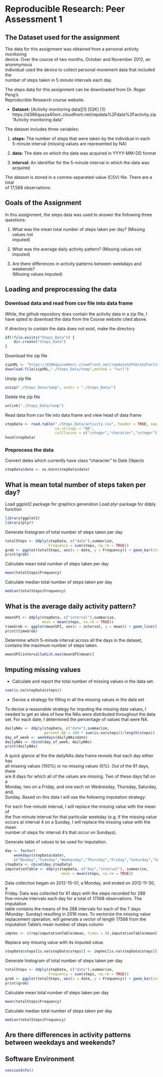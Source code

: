 # Reproducible Research: Peer Assessment 1

## The Dataset used for the assignment

The data for this assignment was obtained from a personal activity monitoring  
device. Over the course of two months, October and November 2012, an anonmymous  
individual used the device to collect personal movement data that included the  
number of steps taken in 5 minute intervals each day. 

The steps data for this assignment can be downloaded from Dr. Roger Peng's   
Reproducible Research course website.

+ **Dataset:** [Activity monitoring data][1] [52K]
[1]: https://d396qusza40orc.cloudfront.net/repdata%2Fdata%2Factivity.zip  
"Activity monitoring data"

The dataset includes three variables:

1. **steps:**  The number of steps that were taken by the individual in each  
5-minute interval (missing values are represented by NA)

2. **data:**  The date on which the data was acquired in YYYY-MM-DD format
    
3. **interval:**  An identifier for the 5-minute interval in which the data was  
acquired

The dataset is stored in a comma-separated-value (CSV) file. There are a total  
of 17,568 observations.

## Goals of the Assignment

In this assignment, the steps data was used to answer the following three  
questions:

1. What was the mean total number of steps taken per day? (Missing values not  
imputed)

2. What was the average daily activity pattern? (Missing values not imputed)

3. Are there differences in activity patterns between weekdays and weekends?  
(Missing values imputed)

## Loading and preprocessing the data

### Download data and read from csv file into data frame

While, the github repository does contain the activity data in a zip file, I  
have opted to download the data from  the Course website cited above.

If directory to contain the data does not exist, make the directory

```r
if(!file.exists("Steps_Data")) {
    dir.create("Steps_Data")
}
```

Download the zip file

```r
zipURL <- "https://d396qusza40orc.cloudfront.net/repdata%2Fdata%2Factivity.zip"
download.file(zipURL,"./Steps_Data/temp",method = "curl")
```

Unzip zip file

```r
unzip("./Steps_Data/temp", exdir = "./Steps_Data/")
```

Delete the zip file

```r
unlink("./Steps_Data/temp")
```

Read data from csv file into data frame and view head of data frame

```r
stepData <- read.table("./Steps_Data/activity.csv", header = TRUE, sep = ",",
                       na.strings = "NA", 
                       colClasses = c("integer","character","integer"))
head(stepData)
```

### Preprocess the data

Convert dates which currently have class "character" to Date Objects

```r
stepData$date <- as.Date(stepData$date)
```

## What is mean total number of steps taken per day?

Load ggplot2 package for graphics generation
Load plyr package for ddply function

```r
library(ggplot2)
library(plyr)
```

Generate histogram of total number of steps taken per day

```r
totalSteps <- ddply(stepData, c("date"),summarize,  
                    Frequency = sum(steps, na.rm = TRUE))
grob <- ggplot(totalSteps, aes(x = date, y = Frequency)) + geom_bar(stat = "identity")
print(grob)
```

Calculate mean total number of steps taken per day

```r
mean(totalSteps$Frequency)
```

Calculate median total number of steps taken per day   

```r
median(totalSteps$Frequency)
```

## What is the average daily activity pattern?
```r
meanSPI <- ddply(stepData, c("interval"),summarise,  
                 mean = mean(steps, na.rm = TRUE))
timeGrob <- ggplot(meanSPI, aes(x = interval, y = mean)) + geom_line() + geom_point()
print(timeGrob)
```

Determine which 5-minute interval across all the days in the dataset, contains
the maximum number of steps taken.

```r
meanSPI$interval[which.max(meanSPI$mean)]
```
## Imputing missing values

* Calculate and report the total number of missing values in the data set.

```r
sum(is.na(stepData$steps))
```

* Devise a strategy for filling in all the missing values in the data set

To devise a reasonable strategy for imputing the missing data values, I  
needed to get an idea of how the NAs were distributed throughout the data set.
For each date, I determined the percentage of values that were NA.

```r
dailyNAs <- ddply(stepData, c("date"),summarize,
                  percent_NA = 100 * sum(is.na(steps))/length(steps))
day_of_week <- weekdays(dailyNAs$date)
dailyNAs <- cbind(day_of_week, dailyNAs)
print(dailyNAs)
```

A quick glance at the the dailyNAs data frame reveals that each day either has   
all missing values (100%) or no missing values (0%). Out of the 61 days, there   
are 8 days for which all of the values are missing. Two of these days fall on a  
Monday, two on a Friday, and one each on Wednesday, Thursday, Saturday, and,   
Sunday. Based on this data I will use the following imputation strategy:

For each five-minute interval, I will replace the missing value with the mean of    
the five-minute interval for that particular weekday (e.g. if the missing value    
occurs at interval 4 on a Sunday, I will replace the missing value with the mean   
number of steps for interval 4's that occur on Sundays).

Generate table of values to be used for imputation.

```r
day <- factor(
    weekdays(stepData$date),
    c("Monday","Tuesday","Wednesday","Thursday","Friday","Saturday","Sunday"))
stepData <- cbind(day,stepData)
imputationTable <- ddply(stepData, c("day","interval"), summarize,
                          mean = mean(steps, na.rm = TRUE))
```

Data collection began on 2012-10-01, a Monday, and ended on 2012-11-30, a   
Friday. Data was collected for 61 days with the steps recorded for 288  
five-minute intervals each day for a total of 17568 observations. The imputation   
table contains the means of the 288 intervals for each of the 7 days   
(Monday- Sunday) resulting in 2016 rows. To vectorize the missing value  
replacement operation, will generate a vector of length 17568 from the   
imputation Table's mean number of steps column

```r
impVec <- c(rep(imputationTable$mean, times = 8),imputationTable$mean[1:1440])
```

Replace any missing value with its imputed value.

```r
stepData$steps[is.na(stepData$steps)] <- impVec[is.na(stepData$steps)]
```

Generate histogram of total number of steps taken per day

```r
totalSteps <- ddply(stepData, c("date"),summarize,  
                    Frequency = sum(steps, na.rm = TRUE))
grob <- ggplot(totalSteps, aes(x = date, y = Frequency)) + geom_bar(stat = "identity")
print(grob)
```

Calculate mean total number of steps taken per day

```r
mean(totalSteps$Frequency)
```

Calculate median total number of steps taken per day   

```r
median(totalSteps$Frequency)
```

## Are there differences in activity patterns between weekdays and weekends?



## Software Environment 

```r
sessionInfo()
```